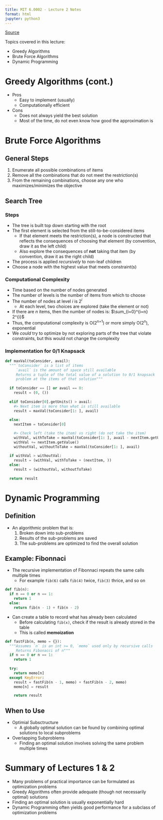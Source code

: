 ```yaml
---
title: MIT 6.0002 - Lecture 2 Notes
format: html
jupyter: python3
---
```


[Source](https://ocw.mit.edu/courses/6-0002-introduction-to-computational-thinking-and-data-science-fall-2016/resources/mit6_0002f16_lec2/)

Topics covered in this lecture:

- Greedy Algorithms
- Brute Force Algorithms
- Dynamic Programming

# Greedy Algorithms (cont.)
- Pros
  - Easy to implement (usually)
  - Computationally efficient
- Cons
  - Does not always yield the best solution
  - Most of the time, do not even know how good the approximation is

# Brute Force Algorithms

## General Steps
1. Enumerate all possible combinations of items
2. Remove all the combinations that do not meet the restriction(s)
3. From the remaining combinations, choose any one who maximizes/minimizes the objective

## Search Tree

### Steps
- The tree is built top down starting with the root
- The first element is selected from the still-to-be-considered items
  - If that element meets the restriction(s), a node is constructed that reflects the consequences of choosing that element (by convention, draw it as the left child)
  - Also explore the consequences of **not** taking that item (by convention, draw it as the right child)
- The process is applied *recursively* to non-leaf children
- Choose a node with the highest value that meets constraint(s)

### Computational Complexity
- Time based on the number of nodes generated
- The number of levels is the number of items from which to choose
- The number of nodes at level *i* is $2^i$
  - At each level, two choices are explored (take the element or not)
- If there are *n* items, then the number of nodes is: $\sum_{i=0}^{i=n} 2^{i}$
- Thus, the computational complexity is O(2^n+1^) or more simply O(2^n^), exponential
- We *could* try to optimize by not exploring parts of the tree that violate constraints, but this would not change the complexity
  
### Implementation for 0/1 Knapsack

```python
def maxVal(toConsider, avail):
  """`toConsider` is a list of items
     `avail` is the amount of space still available
     Returns a tuple of the total value of a solution to 0/1 knapsack
     problem at the items of that solution"""
  
  if toConsider == [] or avail == 0:
    result = (0, ())
  
  elif toConsider[0].getUnits() > avail:
    #> Next item is more than what is still available
    result = maxVal(toConsider[1: ], avail)
  
  else:
    nextItem = toConsider[0]

    #> Check left (take the item) vs right (do not take the item)
    withVal, withToTake = maxVal(toConsider[1: ], avail - nextItem.getUnits())
    withVal += nextItem.getValue()
    withoutVal, withoutToTake = maxVal(toConsider[1: ], avail)
  
  if withVal > withoutVal:
    result = (withVal, withToTake + (nextItem, ))
  else:
    result = (withoutVal, withoutToTake)
  
  return result
```

# Dynamic Programming

## Definition
- An algorithmic problem that is:
  1. Broken down into sub-problems
  2. Results of the sub-problems are saved
  3. The sub-problems are optimized to find the overall solution

## Example: Fibonnaci
- The recursive implementation of Fibonnaci repeats the same calls multiple times
  - For example `fib(6)` calls `fib(4)` twice, `fib(3)` thrice, and so on

```python
def fib(n):
  if n == 0 or n == 1:
    return 1
  else:
    return fib(n - 1) + fib(n - 2)
```

- Can create a table to record what has already been calculated
  - Before calculating `fib(x)`, check if the result is already stored in the table
  - This is called **memoization**

```python
def fastFib(n, memo = {}):
  """Assumes `n` is an int >= 0, `memo` used only by recursive calls
     Returns Fibonacci of n"""
  if n == 0 or n == 1:
    return 1
  
  try:
    return memo[n]
  except KeyError:
    result = fastFib(n - 1, memo) + fastFib(n - 2, memo)
    memo[n] = result

    return result
```

## When to Use
- Optimial Subsctructure
  - A globally optimal solution can be found by combining optimal solutions to local subproblems
- Overlapping Subproblems
  - Finding an optimal solution involves solving the same problem multiple times

# Summary of Lectures 1 & 2
- Many problems of practical importance can be formulated as optimization problems
- Greedy Algorithms often provide adequate (though not necessarily optimal) solutions
- Finding an optimal solution is usually exponentially hard
- Dynamic Programming often yields good performance for a subclass of optimization problems
